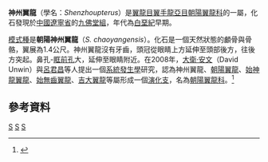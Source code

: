 {{Automatic taxobox
| taxon = Shenzhoupterus
| name = 神州翼龍属
| image = Shenzhoupterus.png
| image_caption = 神州翼龙的骨骼重建图
| fossil_range = [[白堊紀|白堊紀]]早期, {{fossilrange|120}}
| authority = [[吕君昌|Lü]] ''et al.'', 2008
| subdivision_ranks = [[種|種]]
| subdivision =
*朝陽神州翼龍 ''S. chaoyangensis'' <small>Lü ''et al.'', 2008 ([[模式種|模式種]])</small>
}}

'''神州翼龍'''（學名：''Shenzhoupterus''）是[[翼龍目|翼龍目]][[翼手龍亞目|翼手龍亞目]][[朝陽翼龍科|朝陽翼龍科]]的一屬，化石發現於[[中國|中國]][[遼寧省|遼寧省]]的[[九佛堂組|九佛堂組]]，年代為[[白堊紀|白堊紀]]早期。

[[模式種|模式種]]是'''朝陽神州翼龍'''（''S. chaoyangensis''）。化石是一個天然狀態的顱骨與骨骼，翼展為1.4公尺。神州翼龍沒有牙齒，頭冠從眼睛上方延伸至頭部後方，往後方突起。鼻孔-[[眶前孔|眶前孔]]大，延伸至眼睛附近。在2008年，[[大衛·安文|大衛·安文]]（David Unwin）與[[呂君昌|呂君昌]]等人提出一個[[系統發生學|系統發生學]]研究，認為神州翼龍、[[朝陽翼龍|朝陽翼龍]]、[[始神龍翼龍|始神龍翼龍]]、[[始無齒翼龍|始無齒翼龍]]、[[吉大翼龍|吉大翼龍]]等屬形成一個[[演化支|演化支]]，名為[[朝陽翼龍科|朝陽翼龍科]]。<ref name=AJ08>{{cite journal |author=Lü J.|coauthors=D.M. Unwin, Xu L., and Zhang X. |year=2008 |title=A new azhdarchoid pterosaur from the Lower Cretaceous of China and its implications for pterosaur phylogeny and evolution |journal=Naturwissenschaften  |pages=online (preprint) |doi=10.1007/s00114-008-0397-5}}</ref>

==參考資料==
{{reflist}}
{{翼龍目|Az.}}
{{Taxonbar}}

[[Category:2008年描述的分类群|S]]
[[Category:白堊紀翼龍類|S]]
[[Category:神龍翼龍超科|S]]